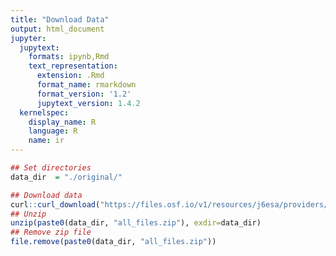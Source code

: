 ```yaml
---
title: "Download Data"
output: html_document
jupyter:
  jupytext:
    formats: ipynb,Rmd
    text_representation:
      extension: .Rmd
      format_name: rmarkdown
      format_version: '1.2'
      jupytext_version: 1.4.2
  kernelspec:
    display_name: R
    language: R
    name: ir
---
```


```r
## Set directories
data_dir  = "./original/"
```

```r
## Download data
curl::curl_download("https://files.osf.io/v1/resources/j6esa/providers/osfstorage/?zip=", paste0(data_dir, "all_files.zip"))
## Unzip
unzip(paste0(data_dir, "all_files.zip"), exdir=data_dir)
## Remove zip file
file.remove(paste0(data_dir, "all_files.zip"))
```
